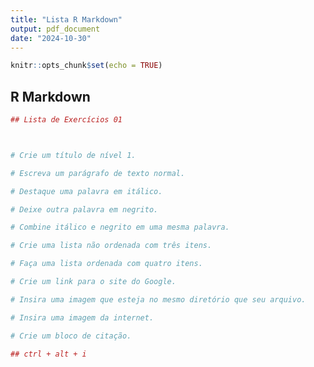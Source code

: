 ```yaml
---
title: "Lista R Markdown"
output: pdf_document
date: "2024-10-30"
---
```


```r
knitr::opts_chunk$set(echo = TRUE)
```

## R Markdown
```r
## Lista de Exercícios 01



# Crie um título de nível 1.

# Escreva um parágrafo de texto normal.

# Destaque uma palavra em itálico.

# Deixe outra palavra em negrito.

# Combine itálico e negrito em uma mesma palavra.

# Crie uma lista não ordenada com três itens.

# Faça uma lista ordenada com quatro itens.

# Crie um link para o site do Google.

# Insira uma imagem que esteja no mesmo diretório que seu arquivo.

# Insira uma imagem da internet.

# Crie um bloco de citação.


```

```r
## ctrl + alt + i
```


